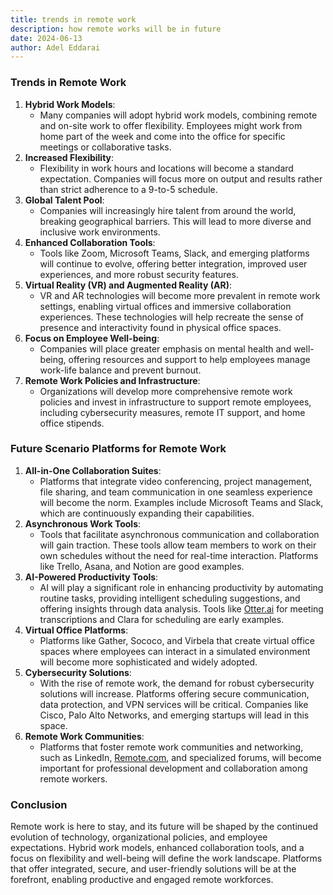 ```yaml
---
title: trends in remote work
description: how remote works will be in future
date: 2024-06-13
author: Adel Eddarai
---
```

### **Trends in Remote Work**



1. **Hybrid Work Models**:
   * Many companies will adopt hybrid work models, combining remote and on-site work to offer flexibility. Employees might work from home part of the week and come into the office for specific meetings or collaborative tasks.
2. **Increased Flexibility**:
   * Flexibility in work hours and locations will become a standard expectation. Companies will focus more on output and results rather than strict adherence to a 9-to-5 schedule.
3. **Global Talent Pool**:
   * Companies will increasingly hire talent from around the world, breaking geographical barriers. This will lead to more diverse and inclusive work environments.
4. **Enhanced Collaboration Tools**:
   * Tools like Zoom, Microsoft Teams, Slack, and emerging platforms will continue to evolve, offering better integration, improved user experiences, and more robust security features.
5. **Virtual Reality (VR) and Augmented Reality (AR)**:
   * VR and AR technologies will become more prevalent in remote work settings, enabling virtual offices and immersive collaboration experiences. These technologies will help recreate the sense of presence and interactivity found in physical office spaces.
6. **Focus on Employee Well-being**:
   * Companies will place greater emphasis on mental health and well-being, offering resources and support to help employees manage work-life balance and prevent burnout.
7. **Remote Work Policies and Infrastructure**:
   * Organizations will develop more comprehensive remote work policies and invest in infrastructure to support remote employees, including cybersecurity measures, remote IT support, and home office stipends.

### **Future Scenario Platforms for Remote Work**

1. **All-in-One Collaboration Suites**:
   * Platforms that integrate video conferencing, project management, file sharing, and team communication in one seamless experience will become the norm. Examples include Microsoft Teams and Slack, which are continuously expanding their capabilities.
2. **Asynchronous Work Tools**:
   * Tools that facilitate asynchronous communication and collaboration will gain traction. These tools allow team members to work on their own schedules without the need for real-time interaction. Platforms like Trello, Asana, and Notion are good examples.
3. **AI-Powered Productivity Tools**:
   * AI will play a significant role in enhancing productivity by automating routine tasks, providing intelligent scheduling suggestions, and offering insights through data analysis. Tools like [Otter.ai](http://Otter.ai) for meeting transcriptions and Clara for scheduling are early examples.
4. **Virtual Office Platforms**:
   * Platforms like Gather, Sococo, and Virbela that create virtual office spaces where employees can interact in a simulated environment will become more sophisticated and widely adopted.
5. **Cybersecurity Solutions**:
   * With the rise of remote work, the demand for robust cybersecurity solutions will increase. Platforms offering secure communication, data protection, and VPN services will be critical. Companies like Cisco, Palo Alto Networks, and emerging startups will lead in this space.
6. **Remote Work Communities**:
   * Platforms that foster remote work communities and networking, such as LinkedIn, [Remote.com](http://Remote.com), and specialized forums, will become important for professional development and collaboration among remote workers.

### **Conclusion**

Remote work is here to stay, and its future will be shaped by the continued evolution of technology, organizational policies, and employee expectations. Hybrid work models, enhanced collaboration tools, and a focus on flexibility and well-being will define the work landscape. Platforms that offer integrated, secure, and user-friendly solutions will be at the forefront, enabling productive and engaged remote workforces.